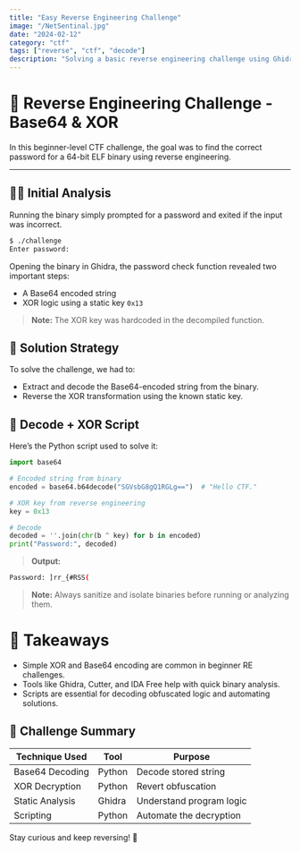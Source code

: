 ```yaml
---
title: "Easy Reverse Engineering Challenge"
image: "/NetSentinal.jpg"
date: "2024-02-12"
category: "ctf"
tags: ["reverse", "ctf", "decode"]
description: "Solving a basic reverse engineering challenge using Ghidra."
---
```


# 🧠 Reverse Engineering Challenge - Base64 & XOR

In this beginner-level CTF challenge, the goal was to find the correct password for a 64-bit ELF binary using reverse engineering.

---

## 🕵️‍♂️ Initial Analysis

Running the binary simply prompted for a password and exited if the input was incorrect.

```bash
$ ./challenge
Enter password:
```

Opening the binary in Ghidra, the password check function revealed two important steps:

- A Base64 encoded string
- XOR logic using a static key `0x13`

> **Note:** The XOR key was hardcoded in the decompiled function.

## 🧠 Solution Strategy

To solve the challenge, we had to:

- Extract and decode the Base64-encoded string from the binary.
- Reverse the XOR transformation using the known static key.

## 🧪 Decode + XOR Script

Here’s the Python script used to solve it:

```python
import base64

# Encoded string from binary
encoded = base64.b64decode("SGVsbG8gQ1RGLg==")  # "Hello CTF."

# XOR key from reverse engineering
key = 0x13

# Decode
decoded = ''.join(chr(b ^ key) for b in encoded)
print("Password:", decoded)
```

> **Output:**

```bash
Password: ]rr_{#RSS(
```

> **Note:** Always sanitize and isolate binaries before running or analyzing them.

# 🔐 Takeaways

- Simple XOR and Base64 encoding are common in beginner RE challenges.
- Tools like Ghidra, Cutter, and IDA Free help with quick binary analysis.
- Scripts are essential for decoding obfuscated logic and automating solutions.

## 🧩 Challenge Summary

| Technique Used       | Tool    | Purpose                      |
|----------------------|---------|------------------------------|
| Base64 Decoding      | Python  | Decode stored string         |
| XOR Decryption       | Python  | Revert obfuscation          |
| Static Analysis      | Ghidra  | Understand program logic     |
| Scripting            | Python  | Automate the decryption     |

Stay curious and keep reversing! 🧬